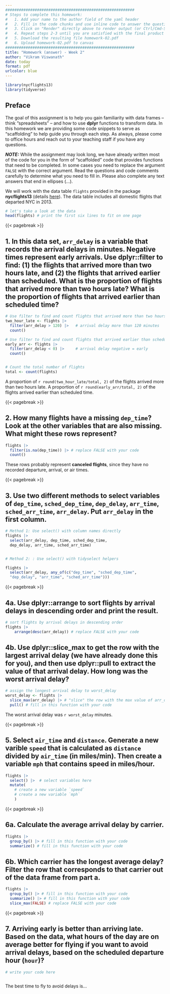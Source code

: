 ```yaml
---
#########################################################
# Steps to complete this homework:
#   1. Add your name to the author field of the yaml header
#   2. Fill in the code chunks and use inline code to answer the questions 
#   3. Click on "Render" directly above to render output (or Ctrl/Cmd-Shift-K)
#   4. Repeat steps 2-3 until you are satisfied with the final product
#   5. Download the resulting file homework-02.pdf
#   6. Upload homework-02.pdf to canvas
#########################################################
title: "Homework (answer) - Week 2"
author: "Vikram Viswanath"
date: today
format: pdf
urlcolor: blue
---
```


```r
library(nycflights13)
library(tidyverse)
```

## Preface

The goal of this assignment is to help you gain familiarity with data frames -- think "spreadsheets" -- and how to use **dplyr** functions to transform data. In this homework we are providing some code snippets to serve as "scaffolding" to help guide you through each step. As always, please come to office hours and reach out to your teaching staff if you have any questions.

***NOTE:*** While the assignment may look long, we have already written most of the code for you in the form of "scaffolded" code that provides functions that need to be completed. In some cases you need to replace the argument `FALSE` with the correct argument. Read the questions and code comments carefully to determine what you need to fill in. Please also complete any text answers that end in ellipses (...).

We will work with the data table `flights` provided in the package **nycflights13** (details [here](https://github.com/tidyverse/nycflights13)). The data table includes all domestic flights that departed NYC in 2013.

``` r
# let's take a look at the data
head(flights) # print the first six lines to fit on one page
```

<!--- Please leave the code above unchanged. Questions start from here. --->

{{< pagebreak >}}

## 1. In this data set, `arr_delay` is a variable that records the arrival delays in minutes. Negative times represent early arrivals. Use dplyr::filter to find: (1) the flights that arrived more than two hours late, and (2) the flights that arrived earlier than scheduled. What is the proportion of flights that arrived more than two hours late? What is the proportion of flights that arrived earlier than scheduled time?
<!-- Tip: Flights that arrived two hours late are those whose arrival delay is larger than 120 minutes. Flights that arrived earlier are those whose arrival delay is negative. -->
```r
# Use filter to find and count flights that arrived more than two hours late
two_hour_late <- flights |>
  filter(arr_delay > 120) |>   # arrival delay more than 120 minutes
  count() 

# Use filter to find and count flights that arrived earlier than scheduled
early_arr <- flights |>
  filter(arr_delay < 0) |>     # arrival delay negative = early
  count() 


# Count the total number of flights
total <- count(flights)  

```
A proportion of `r round(two_hour_late/total, 2)` of the flights arrived more than two hours late. A proportion of `r round(early_arr/total, 2)` of the flights arrived earlier than scheduled time.


{{< pagebreak >}}

## 2. How many flights have a missing `dep_time`? Look at the other variables that are also missing. What might these rows represent?
<!-- Tip: is.na() can help you find the missing values. Try to combine dplyr::filter with is.na(). The function count() will then count up the number of rows that meet that condition. -->
``` r
flights |>
  filter(is.na(dep_time)) |> # replace FALSE with your code
  count()
```
These rows probably represent **canceled flights**, since they have no recorded departure, arrival, or air times.


{{< pagebreak >}}

## 3. Use two different methods to select variables of `dep_time`, `sched_dep_time`, `dep_delay`, `arr_time`, `sched_arr_time`, `arr_delay`. Put `arr_delay` in the first column.
<!-- Tip: Use dplyr::select to select variables. Here are a few options: 
(1) List variable names that you want to choose;
(2) Use dplyr::contains to choose variables that contain a certain string; 
(3) Use dplyr::starts_with or dplyr::ends_with to choose variables that start with or end with certain strings;
(4) Use column numbers to index variables.
You can also use dplyr::relocate to reorder columns.
-->
``` r
# Method 1: Use select() with column names directly
flights |>
  select(arr_delay, dep_time, sched_dep_time, 
  dep_delay, arr_time, sched_arr_time)


# Method 2: : Use select() with tidyselect helpers

flights |>
  select(arr_delay, any_of(c("dep_time", "sched_dep_time", 
  "dep_delay", "arr_time", "sched_arr_time")))

```


{{< pagebreak >}}

## 4a. Use dplyr::arrange to sort flights by arrival delays in descending order and print the result.
``` r
# sort flights by arrival delays in descending order
flights |>
    arrange(desc(arr_delay)) # replace FALSE with your code
```


## 4b. Use dplyr::slice_max to get the row with the largest arrival delay (we have already done this for you), and then use dplyr::pull to extract the value of that arrival delay. How long was the worst arrival delay?
<!-- Tip: The function pull() below allows us to get the value of the worst delay time as a number on its own (technically a numeric vector of length 1) rather than as a data frame. We just need to tell pull() the name of the column we want to pull out of the data frame. This facilitates presenting the number in text using inline code as we did below. -->
``` r
# assign the longest arrival delay to worst_delay
worst_delay <- flights |>
  slice_max(arr_delay) |> # "slice" the row with the max value of arr_delay
  pull() # fill in this function with your code
```
The worst arrival delay was `r worst_delay` minutes.


{{< pagebreak >}}

## 5. Select `air_time` and `distance`. Generate a new varible `speed` that is calculated as `distance` divided by `air_time` (in miles/min). Then create a variable `mph` that contains speed in miles/hour.
``` r
flights |>
  select() |>  # select variables here
  mutate(
    # create a new variable `speed`
    # create a new variable `mph`
    )
```


{{< pagebreak >}}

## 6a. Calculate the average arrival delay by carrier.
<!-- Tip: Combine dplyr::group_by and dplyr::summarize to find the average arrival delay by carrier. Be careful! There are missing values in arr_delay. You want to ignore these missing values when calculating the mean. To do so, you can use mean(_____, na.rm = TRUE). 
Note: dplyr::summarize and dplyr::summarise are synonyms, so you can use whichever you are most comfortable with.-->
``` r
flights |>
  group_by() |> # fill in this function with your code
  summarize() # fill in this function with your code
```

## 6b. Which carrier has the longest average delay? Filter the row that corresponds to that carrier out of the data frame from part a.
<!-- Tip: As we saw in question 4, we can use dplyr::slice_max(X) to filter the row that contains the maximum value of a variable X. -->
``` r
flights |>
  group_by() |> # fill in this function with your code
  summarize() |> # fill in this function with your code
  slice_max(FALSE) # replace FALSE with your code
```


{{< pagebreak >}}

## 7. Arriving early is better than arriving late. Based on the data, what hours of the day are on average better for flying if you want to avoid arrival delays, based on the scheduled departure hour (`hour`)?
<!-- Tip: Compute the average delay for each hour, and sort the data according to average delay (with the shortest delays on top and longest delays at the bottom). Print the result, and then finish the sentence below with a summary of which hours are best for avoiding delays (on average). -->
``` r
# write your code here



```
The best time to fly to avoid delays is...
